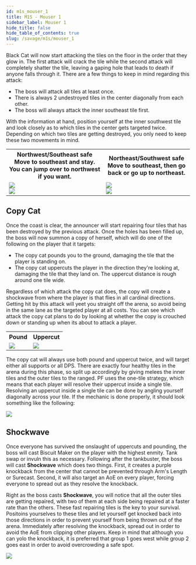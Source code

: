 ```yaml
---
id: m1s_mouser_1
title: M1S - Mouser 1
sidebar_label: Mouser 1
hide_title: false
hide_table_of_contents: true
slug: /savage/m1s/mouser_1
---
```


Black Cat will now start attacking the tiles on the floor in the order that they glow in. The first attack will crack the tile while the second attack will completely shatter the tile, leaving a gaping hole that leads to death if anyone falls through it. There are a few things to keep in mind regarding this attack:
- The boss will attack all tiles at least once.
- There is always 2 undestroyed tiles in the center diagonally from each other.
- The boss will always attack the inner southeast tile first.

With the information at hand, position yourself at the inner southwest tile and look closely as to which tiles in the center gets targeted twice. Depending on which two tiles are getting destroyed, you only need to keep these two movements in mind.

<table width='75%'>
    <tr>
        <th>Northwest/Southeast safe<br />Move to southeast and stay. You can jump over to northwest if you want.</th>
        <th>Northeast/Southwest safe<br />Move to southeast, then go back or go up to northeast.</th>
    </tr>
    <tr>
        <td><img src='https://ffxivkittenassets.z7.web.core.windows.net/m1s/mouser_movement_1.gif' /><br /><img src='https://ffxivkittenassets.z7.web.core.windows.net/m1s/mouser_movement_1.png' /></td>
        <td><img src='https://ffxivkittenassets.z7.web.core.windows.net/m1s/mouser_movement_2.gif' /><br /><img src='https://ffxivkittenassets.z7.web.core.windows.net/m1s/mouser_movement_2.png' /></td>
    </tr>
</table>

## Copy Cat

Once the coast is clear, the announcer will start repairing four tiles that has been destroyed by the previous attack. Once the holes has been filled up, the boss will now summon a copy of herself, which will do one of the following on the player that it targets:
- The copy cat pounds you to the ground, damaging the tile that the player is standing on.
- The copy cat uppercuts the player in the direction they're looking at, damaging the tile that they land on. The uppercut distance is rough around one tile wide.

Regardless of which attack the copy cat does, the copy will create a shockwave from where the player is that flies in all cardinal directions. Getting hit by this attack will yeet you straight off the arena, so avoid being in the same lane as the targeted player at all costs. You can see which attack the copy cat plans to do by looking at whether the copy is crouched down or standing up when its about to attack a player.

<table>
    <tr>
        <th>Pound</th>
        <th>Uppercut</th>
    </tr>
    <tr>
        <td><img src='https://ffxivkittenassets.z7.web.core.windows.net/m1s/mouser_pound.png' /></td>
        <td><img src='https://ffxivkittenassets.z7.web.core.windows.net/m1s/mouser_uppercut.png' /></td>
    </tr>
</table>

The copy cat will always use both pound and uppercut twice, and will target either all supports or all DPS. There are exactly four healthy tiles in the arena during this phase, so split up accordingly by giving melees the inner tiles and the outer tiles to the ranged. PF uses the one-tile strategy, which means that each player will resolve their uppercut inside a single tile. Resolving an uppercut inside a single tile can be done by angling yourself diagonally across your tile. If the mechanic is done properly, it should look something like the following:

<img src='https://ffxivkittenassets.z7.web.core.windows.net/m1s/mouser_1.gif' />

## Shockwave

Once everyone has survived the onslaught of uppercuts and pounding, the boss will cast <Tankbuster>Biscuit Maker</Tankbuster> on the player with the highest enmity. Tank swap or invuln this as necessary. Following after the tankbuster, the boss will cast <strong>Shockwave</strong> which does two things. First, it creates a purple knockback from the center that cannot be prevented through Arm's Length or Surecast. Second, it will also target an AoE on every player, forcing everyone to spread out as they resolve the knockback.

Right as the boss casts <strong>Shockwave</strong>, you will notice that all the outer tiles are getting repaired, with two of them at each side being repaired at a faster rate than the others. These fast repairing tiles is the key to your survival. Positoins yourselves to these tiles and let yourself get knocked back into those directions in order to prevent yourself from being thrown out of the arena. Immediately after resolving the knockback, spread out in order to avoid the AoE from clipping other players. Keep in mind that although you can yolo the knockback, it is preferred that group 1 goes west while group 2 goes east in order to avoid overcrowding a safe spot.

<img src='https://ffxivkittenassets.z7.web.core.windows.net/m1s/mouser_shockwave.gif' />

